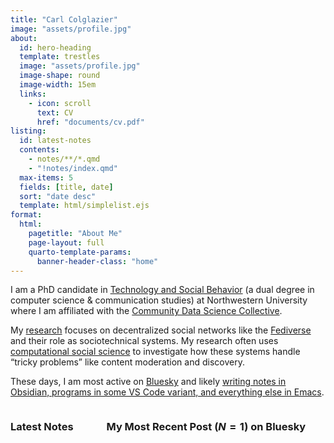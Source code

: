 ```yaml
---
title: "Carl Colglazier"
image: "assets/profile.jpg"
about:
  id: hero-heading
  template: trestles
  image: "assets/profile.jpg"
  image-shape: round
  image-width: 15em
  links:
    - icon: scroll
      text: CV
      href: "documents/cv.pdf"
listing:
  id: latest-notes
  contents:
    - notes/**/*.qmd
    - "!notes/index.qmd"
  max-items: 5
  fields: [title, date]
  sort: "date desc"
  template: html/simplelist.ejs
format:
  html:
    pagetitle: "About Me"
    page-layout: full
    quarto-template-params:
      banner-header-class: "home"
---
```


:::{#hero-heading}

<!--## Welcome to my home on the information superhighway-->

I am a PhD candidate in [Technology and Social Behavior](https://tsb.northwestern.edu/) (a dual degree in computer science & communication studies) at Northwestern University where I am affiliated with the [Community Data Science Collective](https://communitydata.science/).

My [research](/research/) focuses on decentralized social networks like the [Fediverse](https://en.wikipedia.org/wiki/Fediverse) and their role as sociotechnical systems. My research often uses [computational social science](https://carlcolglazier.github.io/css-syllabus/syllabus.html) to investigate how these systems handle "tricky problems" like content moderation and discovery.

<!--
At North Carolina State University, I graduated in 2019 with a B.S. in
Computer Science and a B.A. in Communication Media. Previously, I worked as intern in full stack software engineering at IBM and as an undergraduate researcher at the Center for Research Computing at the University of Notre Dame.
-->

These days, I am most active on [Bluesky](https://bsky.app/profile/carl.cx) and likely [writing notes in Obsidian, programs in some VS Code variant, and everything else in Emacs](/tools/).

:::

::: {.columns}

::: {.column}
### Latest Notes

::: {#latest-notes}
:::
::: 
<!--First column-->

::: {.column}

### My Most Recent Post ($N = 1$) on Bluesky

<script src="https://cdn.jsdelivr.net/npm/bsky-embed/dist/bsky-embed.es.js" async></script>

<bsky-embed
  username="carl.cx"
  limit="1"
  disable-images="true"
  disable-videos="true"
  disable-autoplay="true"
  custom-styles="img { filter: brightness(0); content: none !important; }"
>
</bsky-embed>


::: 
<!--Second column-->

:::

